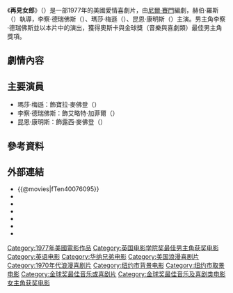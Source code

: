 {{expand|time=2015-04-18T07:33:18+00:00}}
{{Infobox Film
| name               = 再見女郎
| original_name      = {{lang|en|The Goodbye Girl}}
| image              = The Goodbye Girl film poster.jpg
| caption            = 電影海報
| director           = 赫伯·羅斯
| producer           = 雷·史塔克
| writer             = 尼爾·賽門
| starring           = 李察·德瑞佛斯<br/>瑪莎·梅遜<br/>昆恩·康明斯
| music              = {{lang|en|Dave Grusin}}
| cinematography     = {{lang|en|David M. Walsh}}
| editing            = {{lang|en|John F. Burnett}}
| production_company = {{lang|en|Rastar}}
| distributor        = [[華納兄弟|華納兄弟]]<br/>[[美高梅|美高梅]]
| released           = {{film date|1977|11|30}}
| runtime            = 111 分鐘
| country            = {{美國電影產地}}
| language           = [[英語|英語]]
| budget             = 
| gross              = 
}}
《'''再見女郎'''》（{{lang-en|'''The Goodbye Girl'''}}）是一部1977年的美國愛情喜劇片，由[[尼爾·賽門|尼爾·賽門]]編劇，赫伯·羅斯（{{lang|en|Herbert Ross}}）執導，李察·德瑞佛斯（{{lang|en|Richard Dreyfuss}}）、瑪莎·梅遜（{{lang|en|Marsha Mason}}）、昆恩·康明斯（{{lang|en|Quinn Cummings}}）主演。男主角李察·德瑞佛斯並以本片中的演出，獲得奧斯卡與金球獎（音樂與喜劇類）最佳男主角獎項。

==劇情內容==

==主要演員==
*瑪莎·梅遜：飾寶拉·麥佛登（{{lang|en|Paula McFadden}}）
*李察·德瑞佛斯：飾艾略特·加菲爾（{{lang|en|Elliot Garfield}}）
*昆恩·康明斯：飾露西·麥佛登（{{lang|en|Lucy McFadden}}）

==參考資料==
<references/>

==外部連結==
*{{@movies|fTen40076095}}
*{{douban}}
*{{Mtime|15904}}
*{{Amg movie|20342}}
*{{rotten-tomatoes|goodbye_girl}}
*{{Tcmdb title|14932}}
*{{imdb title|0076095}}

[[Category:1977年美國電影作品|Category:1977年美國電影作品]]
[[Category:英国电影学院奖最佳男主角获奖电影|Category:英国电影学院奖最佳男主角获奖电影]]
[[Category:英语电影|Category:英语电影]]
[[Category:华纳兄弟电影|Category:华纳兄弟电影]]
[[Category:美国浪漫喜剧片|Category:美国浪漫喜剧片]]
[[Category:1970年代浪漫喜剧片|Category:1970年代浪漫喜剧片]]
[[Category:纽约市背景电影|Category:纽约市背景电影]]
[[Category:纽约市取景电影|Category:纽约市取景电影]]
[[Category:金球奖最佳音乐或喜剧片|Category:金球奖最佳音乐或喜剧片]]
[[Category:金球奖最佳音乐及喜剧类电影女主角获奖电影|Category:金球奖最佳音乐及喜剧类电影女主角获奖电影]]